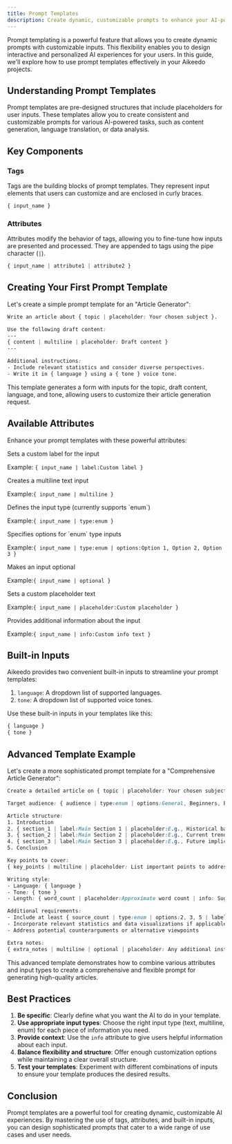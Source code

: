 ```yaml
---
title: Prompt Templates
description: Create dynamic, customizable prompts to enhance your AI-powered applications with Aikeedo's powerful prompt templating feature.
---
```


Prompt templating is a powerful feature that allows you to create dynamic prompts with customizable inputs. This flexibility enables you to design interactive and personalized AI experiences for your users. In this guide, we'll explore how to use prompt templates effectively in your Aikeedo projects.

## Understanding Prompt Templates

Prompt templates are pre-designed structures that include placeholders for user inputs. These templates allow you to create consistent and customizable prompts for various AI-powered tasks, such as content generation, language translation, or data analysis.

## Key Components

### Tags

Tags are the building blocks of prompt templates. They represent input elements that users can customize and are enclosed in curly braces.

```scss
{ input_name }
```

### Attributes

Attributes modify the behavior of tags, allowing you to fine-tune how inputs are presented and processed. They are appended to tags using the pipe character (`|`).

```scss
{ input_name | attribute1 | attribute2 }
```

## Creating Your First Prompt Template

Let's create a simple prompt template for an "Article Generator":

```scss
Write an article about { topic | placeholder: Your chosen subject }.

Use the following draft content:
---
{ content | multiline | placeholder: Draft content }
---

Additional instructions:
- Include relevant statistics and consider diverse perspectives.
- Write it in { language } using a { tone } voice tone.
```

This template generates a form with inputs for the topic, draft content, language, and tone, allowing users to customize their article generation request.

## Available Attributes

Enhance your prompt templates with these powerful attributes:

<ResponseField name="label" type="">
Sets a custom label for the input

Example:
`{ input_name | label:Custom label }`
</ResponseField>

<ResponseField name="multiline" type="">
Creates a multiline text input

Example:`{ input_name | multiline }`
</ResponseField>

<ResponseField name="type" type="">
Defines the input type (currently supports `enum`)

Example:`{ input_name | type:enum }`
</ResponseField>

<ResponseField name="options" type="">
Specifies options for `enum` type inputs

Example:`{ input_name | type:enum | options:Option 1, Option 2, Option 3 }`
</ResponseField>

<ResponseField name="optional" type="">
Makes an input optional

Example:`{ input_name | optional }`
</ResponseField>

<ResponseField name="placeholder" type="">
Sets a custom placeholder text

Example:`{ input_name | placeholder:Custom placeholder }`
</ResponseField>

<ResponseField name="info" type="">
Provides additional information about the input

Example:`{ input_name | info:Custom info text }`
</ResponseField>

## Built-in Inputs

Aikeedo provides two convenient built-in inputs to streamline your prompt templates:

1. `language`: A dropdown list of supported languages.
2. `tone`: A dropdown list of supported voice tones.

Use these built-in inputs in your templates like this:

```scss
{ language }
{ tone }
```

## Advanced Template Example

Let's create a more sophisticated prompt template for a "Comprehensive Article Generator":

```scss
Create a detailed article on { topic | placeholder: Your chosen subject | info: Specify the main focus of your article }.

Target audience: { audience | type:enum | options:General, Beginners, Experts | info: Select your intended readership }

Article structure:
1. Introduction
2. { section_1 | label:Main Section 1 | placeholder:E.g., Historical background }
3. { section_2 | label:Main Section 2 | placeholder:E.g., Current trends }
4. { section_3 | label:Main Section 3 | placeholder:E.g., Future implications }
5. Conclusion

Key points to cover:
{ key_points | multiline | placeholder: List important points to address }

Writing style:
- Language: { language }
- Tone: { tone }
- Length: { word_count | placeholder:Approximate word count | info: Suggested range: 500-2000 words }

Additional requirements:
- Include at least { source_count | type:enum | options:2, 3, 5 | label:Number of sources } credible sources
- Incorporate relevant statistics and data visualizations if applicable
- Address potential counterarguments or alternative viewpoints

Extra notes:
{ extra_notes | multiline | optional | placeholder: Any additional instructions or context }
```

This advanced template demonstrates how to combine various attributes and input types to create a comprehensive and flexible prompt for generating high-quality articles.

## Best Practices

1. **Be specific**: Clearly define what you want the AI to do in your template.
2. **Use appropriate input types**: Choose the right input type (text, multiline, enum) for each piece of information you need.
3. **Provide context**: Use the `info` attribute to give users helpful information about each input.
4. **Balance flexibility and structure**: Offer enough customization options while maintaining a clear overall structure.
5. **Test your templates**: Experiment with different combinations of inputs to ensure your template produces the desired results.

## Conclusion

Prompt templates are a powerful tool for creating dynamic, customizable AI experiences. By mastering the use of tags, attributes, and built-in inputs, you can design sophisticated prompts that cater to a wide range of use cases and user needs.
